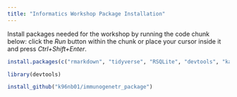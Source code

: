 ```yaml
---
title: "Informatics Workshop Package Installation"
---
```


Install packages needed for the workshop by running the code chunk below: click the *Run* button within the chunk or place your cursor inside it and press *Ctrl+Shift+Enter*. 

```r

install.packages(c("rmarkdown", "tidyverse", "RSQLite", "devtools", "kableExtra"))

library(devtools)

install_github("k96nb01/immunogenetr_package")

```

